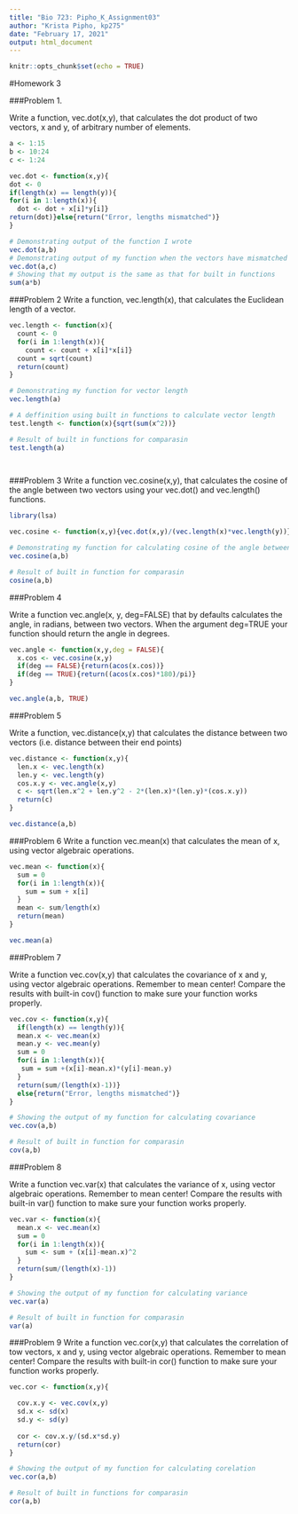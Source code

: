 ---
title: "Bio 723: Pipho_K_Assignment03"
author: "Krista Pipho, kp275"
date: "February 17, 2021"
output: html_document
---

```{r setup, include=FALSE}
knitr::opts_chunk$set(echo = TRUE)
```

#Homework 3

###Problem 1. 

Write a function, vec.dot(x,y), that calculates the dot product of two vectors, x and y, of arbitrary number of elements.

```{r}

a <- 1:15
b <- 10:24
c <- 1:24

vec.dot <- function(x,y){
dot <- 0
if(length(x) == length(y)){
for(i in 1:length(x)){
  dot <- dot + x[i]*y[i]}
return(dot)}else{return("Error, lengths mismatched")}
}  

# Demonstrating output of the function I wrote
vec.dot(a,b)
# Demonstrating output of my function when the vectors have mismatched lengths
vec.dot(a,c)
# Showing that my output is the same as that for built in functions
sum(a*b)

```



###Problem 2
Write a function, vec.length(x), that calculates the Euclidean length of a vector.

```{r}

vec.length <- function(x){
  count <- 0 
  for(i in 1:length(x)){
    count <- count + x[i]*x[i]}
  count = sqrt(count)
  return(count)
}

# Demonstrating my function for vector length
vec.length(a)

# A deffinition using built in functions to calculate vector length
test.length <- function(x){sqrt(sum(x^2))}

# Result of built in functions for comparasin 
test.length(a)

  
```

###Problem 3
Write a function vec.cosine(x,y), that calculates the cosine of the angle between two vectors using your vec.dot() and vec.length() functions.

```{r}
library(lsa)

vec.cosine <- function(x,y){vec.dot(x,y)/(vec.length(x)*vec.length(y))}

# Demonstrating my function for calculating cosine of the angle between two vectors
vec.cosine(a,b)

# Result of built in function for comparasin 
cosine(a,b)

```

###Problem 4

Write a function vec.angle(x, y, deg=FALSE) that by defaults calculates the angle, in radians, between two vectors. When the argument deg=TRUE your function should return the angle in degrees.

```{r}

vec.angle <- function(x,y,deg = FALSE){
  x.cos <- vec.cosine(x,y)
  if(deg == FALSE){return(acos(x.cos))}
  if(deg == TRUE){return((acos(x.cos)*180)/pi)}
}

vec.angle(a,b, TRUE)

```

###Problem 5

Write a function, vec.distance(x,y) that calculates the distance between two vectors (i.e. distance between their end points)

```{r}

vec.distance <- function(x,y){
  len.x <- vec.length(x)
  len.y <- vec.length(y)
  cos.x.y <- vec.angle(x,y)
  c <- sqrt(len.x^2 + len.y^2 - 2*(len.x)*(len.y)*(cos.x.y))
  return(c)
}

vec.distance(a,b)

```

###Problem 6
Write a function vec.mean(x) that calculates the mean of x, using vector algebraic operations.

```{r}

vec.mean <- function(x){
  sum = 0
  for(i in 1:length(x)){
    sum = sum + x[i]
  }
  mean <- sum/length(x)
  return(mean)
}

vec.mean(a)

```


###Problem 7

Write a function vec.cov(x,y) that calculates the covariance of x and y, using vector algebraic operations. Remember to mean center! Compare the results with built-in cov() function to make sure your function works properly.

```{r}

vec.cov <- function(x,y){
  if(length(x) == length(y)){
  mean.x <- vec.mean(x)
  mean.y <- vec.mean(y)
  sum = 0
  for(i in 1:length(x)){
   sum = sum +(x[i]-mean.x)*(y[i]-mean.y)
  }
  return(sum/(length(x)-1))}
  else{return("Error, lengths mismatched")}
}

# Showing the output of my function for calculating covariance
vec.cov(a,b)

# Result of built in function for comparasin 
cov(a,b)

```


###Problem 8

Write a function vec.var(x) that calculates the variance of x, using vector algebraic operations. Remember to mean center! Compare the results with built-in var() function to make sure your function works properly.

```{r}

vec.var <- function(x){
  mean.x <- vec.mean(x)
  sum = 0
  for(i in 1:length(x)){
    sum <- sum + (x[i]-mean.x)^2
  }
  return(sum/(length(x)-1))
}

# Showing the output of my function for calculating variance 
vec.var(a)

# Result of built in function for comparasin 
var(a)

```


###Problem 9
Write a function vec.cor(x,y) that calculates the correlation of tow vectors, x and y, using vector algebraic operations. Remember to mean center! Compare the results with built-in cor() function to make sure your function works properly.

```{r}

vec.cor <- function(x,y){

  cov.x.y <- vec.cov(x,y)
  sd.x <- sd(x)
  sd.y <- sd(y)
  
  cor <- cov.x.y/(sd.x*sd.y)
  return(cor)
}

# Showing the output of my function for calculating corelation  
vec.cor(a,b)

# Result of built in functions for comparasin 
cor(a,b)

```









